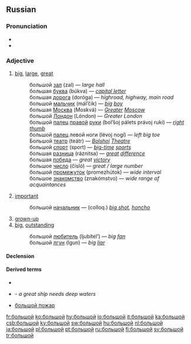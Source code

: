 ==Russian==

===Pronunciation===
* {{IPA|[bʌ'lʲʂoj]}}
* {{audio|Ru-большой.ogg|Audio}}

===Adjective===
{{ru-adj|больше|бо́льше|наибольший|наибо́льший|altcomp=больший|altcompst=бо́льший}}

# [[big]], [[large]], [[great]]
#: большой [[зал]] (zal) — ''large hall''
#: большая [[буква]] (búkva) — ''[[capital letter]]''
#: большая [[дорога]] (doróga) — ''highroad, highway, main road''
#: большой [[мальчик]] (mál’čik) — ''[[big]] [[boy]]''
#: большая [[Москва]] (Moskvá) — ''[[Greater]] [[Moscow]]''
#: большой [[Лондон]] (Lóndon) — ''Greater London''
#: большой [[палец]] [[правый|правой]] [[рука|руки]] (bol’šoj pálets právoj rukí) — ''[[right]] [[thumb]]''
#: большой [[палец]] левой ноги (lévoj nogí) — ''left big toe''
#: Большой [[театр]] (teátr) — ''[[Bolshoi]] [[theatre|Theatre]]''
#: большой [[спорт]] (sport) — ''[[big-time]] [[sport]]s''
#: большая [[разница]] (ráznitsa) — ''[[great]] [[difference]]''
#: большая [[победа]] — ''great [[victory]]''
#: большое [[число]] (čisló) — ''great / large number''
#: большой [[промежуток]] (promezhútok) — ''wide interval''
#: большое [[знакомство]] (znakómstvo) — ''wide range of acquaintances''
# [[important]]
#: большой [[начальник]] — (colloq.) ''[[big shot]], [[honcho]]''
# [[grown-up]]
# [[big]], [[outstanding]]
#: большой [[любитель]] (ljubítel’) — ''big [[fan#English|fan]]''
#: большой [[лгун]] (lgun) — ''big [[liar#English|liar]]''

====Declension====
{{ru-adjective5|больш|больш|||||о}}

====Derived terms====
* {{Cyrl|[[делать большие глаза|де́лать больши́е глаза́]]}}
* {{Cyrl|[[большому кораблю большое плавание|большо́му кораблю́ большо́е пла́вание]]}} - ''a great ship needs deep waters''
* [[большой пожар]] {{m}}

[[fr:большой]]
[[ko:большой]]
[[hy:большой]]
[[io:большой]]
[[it:большой]]
[[ka:большой]]
[[csb:большой]]
[[ky:большой]]
[[sw:большой]]
[[hu:большой]]
[[nl:большой]]
[[ja:большой]]
[[pl:большой]]
[[pt:большой]]
[[ru:большой]]
[[fi:большой]]
[[sv:большой]]
[[tr:большой]]